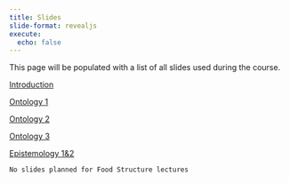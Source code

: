 ```yaml
---
title: Slides 
slide-format: revealjs
execute:
  echo: false
---
```


This page will be populated with a list of all slides used during the course.

[Introduction](../slides/one/)

[Ontology 1](../slides/two/)

[Ontology 2](../slides/three/)

[Ontology 3](../slides/four/)

[Epistemology 1&2](../slides/five/)

`No slides planned for Food Structure lectures`
